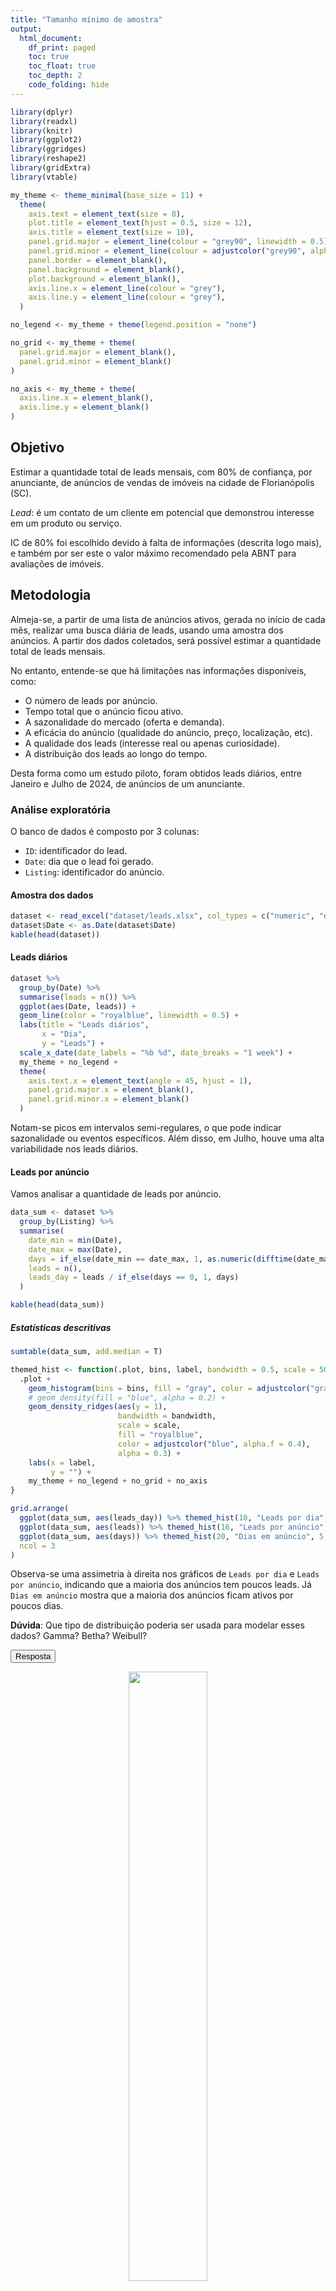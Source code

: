 ```yaml
---
title: "Tamanho mínimo de amostra"
output:
  html_document:
    df_print: paged
    toc: true
    toc_float: true
    toc_depth: 2
    code_folding: hide
---
```


<script>
function uncover(id) {
    var x = document.getElementById(id);
    if (x.style.display === "block") {
      x.style.display = "none";
    } else {
      x.style.display = "block";
    }
}
</script>


```r
library(dplyr)
library(readxl)
library(knitr)
library(ggplot2)
library(ggridges)
library(reshape2)
library(gridExtra)
library(vtable)
```

```r
my_theme <- theme_minimal(base_size = 11) +
  theme(
    axis.text = element_text(size = 8),
    plot.title = element_text(hjust = 0.5, size = 12),
    axis.title = element_text(size = 10),
    panel.grid.major = element_line(colour = "grey90", linewidth = 0.5),
    panel.grid.minor = element_line(colour = adjustcolor("grey90", alpha.f = 0.5), linewidth = 0.25),
    panel.border = element_blank(),
    panel.background = element_blank(),
    plot.background = element_blank(),
    axis.line.x = element_line(colour = "grey"),
    axis.line.y = element_line(colour = "grey"),
  )

no_legend <- my_theme + theme(legend.position = "none")

no_grid <- my_theme + theme(
  panel.grid.major = element_blank(),
  panel.grid.minor = element_blank()
)

no_axis <- my_theme + theme(
  axis.line.x = element_blank(),
  axis.line.y = element_blank()
)
```


## Objetivo

Estimar a quantidade total de leads mensais, com 80% de confiança, por anunciante, de anúncios de vendas de imóveis na cidade de Florianópolis (SC).

_Lead_: é um contato de um cliente em potencial que demonstrou interesse em um produto ou serviço.

IC de 80% foi escolhido devido à falta de informações (descrita logo mais), e também por ser este o valor máximo recomendado
pela ABNT para avaliações de imóveis.


## Metodologia

Almeja-se, a partir de uma lista de anúncios ativos, gerada no início de cada mês, realizar uma busca diária de leads,
usando uma amostra dos anúncios. A partir dos dados coletados, será possível estimar a quantidade total de leads mensais.

No entanto, entende-se que há limitações nas informações disponíveis, como:

- O número de leads por anúncio.
- Tempo total que o anúncio ficou ativo.
- A sazonalidade do mercado (oferta e demanda).
- A eficácia do anúncio (qualidade do anúncio, preço, localização, etc).
- A qualidade dos leads (interesse real ou apenas curiosidade).
- A distribuição dos leads ao longo do tempo.

Desta forma como um estudo piloto, foram obtidos leads diários, entre Janeiro e Julho de 2024, de anúncios de um anunciante.

### Análise exploratória


O banco de dados é composto por 3 colunas:

- `ID`: identificador do lead.
- `Date`: dia que o lead foi gerado.
- `Listing`: identificador do anúncio.

#### Amostra dos dados

```r
dataset <- read_excel("dataset/leads.xlsx", col_types = c("numeric", "date", "text"))
dataset$Date <- as.Date(dataset$Date)
kable(head(dataset))
```

#### Leads diários


```r
dataset %>%
  group_by(Date) %>%
  summarise(leads = n()) %>%
  ggplot(aes(Date, leads)) +
  geom_line(color = "royalblue", linewidth = 0.5) +
  labs(title = "Leads diários",
       x = "Dia",
       y = "Leads") +
  scale_x_date(date_labels = "%b %d", date_breaks = "1 week") +
  my_theme + no_legend +
  theme(
    axis.text.x = element_text(angle = 45, hjust = 1),
    panel.grid.major.x = element_blank(),
    panel.grid.minor.x = element_blank()
  )

```

Notam-se picos em intervalos semi-regulares, o que pode indicar sazonalidade ou eventos específicos. Além disso, em Julho, houve uma alta variabilidade nos leads diários.

#### Leads por anúncio

Vamos analisar a quantidade de leads por anúncio.

```r
data_sum <- dataset %>%
  group_by(Listing) %>%
  summarise(
    date_min = min(Date),
    date_max = max(Date),
    days = if_else(date_min == date_max, 1, as.numeric(difftime(date_max, date_min, units = "days"))),
    leads = n(),
    leads_day = leads / if_else(days == 0, 1, days)
  )

kable(head(data_sum))
```

##### Estatísticas descritivas

```r
sumtable(data_sum, add.median = T)
```



```r
themed_hist <- function(.plot, bins, label, bandwidth = 0.5, scale = 500) {
  .plot +
    geom_histogram(bins = bins, fill = "gray", color = adjustcolor("gray20", alpha.f = 0.3), alpha = 0.5) +
    # geom_density(fill = "blue", alpha = 0.2) +
    geom_density_ridges(aes(y = 1),
                        bandwidth = bandwidth,
                        scale = scale,
                        fill = "royalblue",
                        color = adjustcolor("blue", alpha.f = 0.4),
                        alpha = 0.3) +
    labs(x = label,
         y = "") +
    my_theme + no_legend + no_grid + no_axis
}

grid.arrange(
  ggplot(data_sum, aes(leads_day)) %>% themed_hist(10, "Leads por dia", 0.2, 300),
  ggplot(data_sum, aes(leads)) %>% themed_hist(16, "Leads por anúncio", 0.4),
  ggplot(data_sum, aes(days)) %>% themed_hist(20, "Dias em anúncio", 5, 8000),
  ncol = 3
)
```

Observa-se uma assimetria à direita nos gráficos de `Leads por dia` e `Leads por anúncio`, indicando que a maioria dos anúncios tem poucos leads. Já `Dias em anúncio` mostra que a maioria dos anúncios ficam ativos por poucos dias.

__Dúvida__: Que tipo de distribuição poderia ser usada para modelar esses dados? Gamma? Betha? Weibull?

<button class="btn btn-primary" data-toggle="collapse" data-target="#answer-dist">Resposta</button>  
<div id="answer-dist" class="collapse" style="padding-bottom: 16px;">
<p align="center" width="100%">
![](./images/shrug.jpg){width=50%}
</p>
</div>



```r
data_sum %>%
  ggplot() +
  geom_point(aes(days, leads, size = leads_day),
             shape = 21,
             alpha = 0.4,
             stroke = 0.8,
             colour = "blue") +
  geom_smooth(aes(days, leads, col = "Tendência"),
              formula = 'y ~ x',
              method = "loess",
              linewidth = 0.8,
              fill = "black",
              alpha = 0.2) +
  labs(title = "Leads vs. dias em anúncio",
       x = "Dias",
       y = "Leads",
       size = "Leads por dia",
       col = "") +
  my_theme +
  theme(legend.position = "bottom")
```

A relação entre `Leads` e `Dias` parece ser positiva, indicando que anúncios mais longos tendem a ter mais leads. No entanto, a relação não é linear, sugerindo que a taxa de crescimento diminui com o tempo. Entende-se que isso se deve ao aumento da probabilidade do anúncio ser observado por um comprador potencial.

Já a relação entre `Leads por dia` e `Dias` parece ser negativa, indicando que anúncios mais longos tendem a ter menos leads por dia. Isso pode ser explicado pelo fato de que anúncios que duram mais possuem menos características atrativas para os compradores potenciais.

__Nota__: a partir disso nota-se um novo problema, estamos vendo apenas anúncios que tiveram leads, e aqueles que não tiveram?


## Resultados


## Sugestão de tamanho da amostra

Para trabalhos futuros sugerimos que o tamanho da amostra seja de
